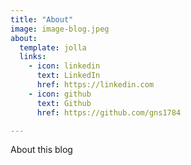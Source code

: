 ---
title: "About"
image: image-blog.jpeg
about:
  template: jolla
  links:
    - icon: linkedin
      text: LinkedIn
      href: https://linkedin.com
    - icon: github
      text: Github
      href: https://github.com/gns1784

---

About this blog